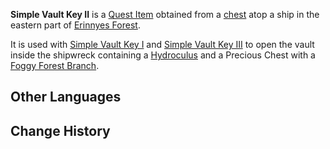 {{Item Infobox
|id          = 120734
|image       = Item Black Key.png
|type        = Quest Items
|description = One of the keys that opens the iron barrier on the shattered vessel.
|usage       = Opens vault inside shipwreck
|source1     = Erinnyes Forest chest
}}
'''Simple Vault Key II''' is a [[Quest Item]] obtained from a [[chest]] atop a ship in the eastern part of [[Erinnyes Forest]].

It is used with [[Simple Vault Key I]] and [[Simple Vault Key III]] to open the vault inside the shipwreck containing a [[Hydroculus]] and a Precious Chest with a [[Foggy Forest Branch]].

==Other Languages==
{{Other Languages
|en      = Simple Vault Key II
|zhs     = 简易宝库钥匙・其二
|zhs_rm  = 
|zht     = 簡易寶庫鑰匙・其二
|zht_rm  = 
|ja      = 簡易な宝庫の鍵・其の二
|ja_rm   = Kan'i-na Houko no Kagi - Sono Ni
|ko      = 간이 보물창고 열쇠・2번
|ko_rm   = 
|es      = Llave del tesoro sencilla (II)
|fr      = Clé simple de chambre forte 2
|ru      = Ключ от простого хранилища II
|th      = กุญแจคลังสมบัติ II
|th_rm   = 
|vi      = Chìa Khóa Kho Báu Thô Sơ II
|de      = Einfacher Schatzkajüten-Schlüssel II
|id      = Kunci Harta Sederhana II
|pt      = Chave de Baú Simples II
|tr      = Basit Kasa Anahtarı II
|it      = Chiave del tesoro semplice II
}}

==Change History==
{{Change History|4.2}}